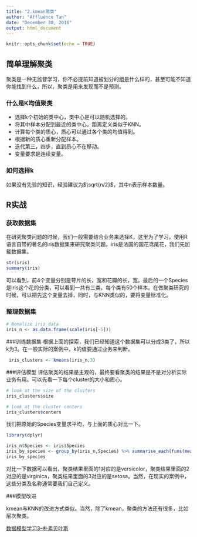 ```yaml
---
title: "2.kmean聚类"
author: "Affluence Tan"
date: "December 30, 2016"
output: html_document
---
```


```r
knitr::opts_chunk$set(echo = TRUE)
```

## 简单理解聚类

聚类是一种无监督学习，你不必提前知道被划分的组是什么样的，甚至可能不知道你能找到什么，所以，聚类是用来发现而不是预测。

### 什么是K均值聚类

* 选择k个初始的类中心，类中心是可以随机选择的。
* 将其中样本分配到最近的类中心，距离定义类似于KNN。
* 计算每个类的质心，质心可以通过各个类的均值得到。
* 根据新的质心重新分配样本。
* 迭代第三，四步，直到质心不在移动。
* 变量要求是连续变量。

### 如何选择k

如果没有先验的知识，经验建议为$\sqrt{n/2}$，其中n表示样本数量。

## R实战

### 获取数据集

在研究聚类问题的时候，我们一般需要结合业务来选择K，这里为了学习，使用R语言自带的著名的iris数据集来研究聚类问题。iris是法国的国花鸢尾花，我们先加载数据集。
```r
str(iris)
summary(iris)
```
可以看到，前4个变量分别是萼片的长，宽和花瓣的长，宽。最后的一个Species是iris这个花的分类，可以看到一共有三类，每个类有50个样本。在做聚类研究的时候，可以把先这个变量去掉，同时，与KNN类似的，要将变量标准化。

### 整理数据集
```r
# Nomalize iris data
iris_n <- as.data.frame(scale(iris[-5]))
```

###训练数据集
根据上面的探索，我们已经知道这个数据集可以分成3类了，所以k为3。在一般实际的案例中，k的值要通过业务来判断。
```r
 iris_clusters <- kmeans(iris_n,3)
```

###评估模型
评估聚类的结果是主观的，最终要看聚类的结果是不是对分析实际业务有用。可以先看一下每个cluster的大小和质心。
```r
# look at the size of the clusters
iris_clusters$size

# look at the cluster centers
iris_clusters$centers
```
我们把原始的Species变量求平均，与上面的质心对比一下。
```r
library(dplyr)
```
```r
iris_n$Species <- iris$Species
iris_by_species <- group_by(iris_n,Species) %>% summarise_each(funs(mean(.)))
iris_by_species
```
对比一下数据可以看出，聚类结果里面的1对应的是versicolor，聚类结果里面的2对应的是virginica，聚类结果里面的3对应的是setosa。当然，在现实的案例中，这些分类及名称通常要我们自己定义。

###模型改进

kmean与KNN的改进方式类似。当然，除了kmean，聚类的方法还有很多，比如层次聚类。

[数据模型学习3--朴素贝叶斯](NB.html)
